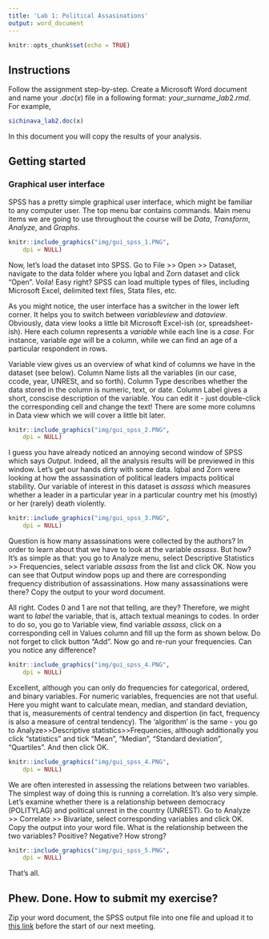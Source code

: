 ```yaml
---
title: 'Lab 1: Political Assasinations'
output: word_document
---
```


```r
knitr::opts_chunk$set(echo = TRUE)
```

## Instructions

Follow the assignment step-by-step. Create a Microsoft Word document and name your $.doc(x)$ file in a following format: $your\_surname\_lab2.rmd$. For example,


```r
sichinava_lab2.doc(x)
```

In this document you will copy the results of your analysis.

## Getting started
### Graphical user interface

SPSS has a pretty simple graphical user interface, which might be familiar to any computer user. The top menu bar contains commands. Main menu items we are going to use throughout the course will be $Data$, $Transform$, $Analyze$, and $Graphs$.

```r
knitr::include_graphics("img/gui_spss_1.PNG", 
    dpi = NULL)

```

Now, let's load the dataset into SPSS. Go to File >> Open >> Dataset, navigate to the data folder where you Iqbal and Zorn dataset and click "Open". Voila! Easy right? SPSS can load multiple types of files, including Microsoft Excel, delimited text files, Stata files, etc.

As you might notice, the user interface has a switcher in the lower left corner. It helps you to switch between $variable view$ and $data view$. Obviously, data view looks a little bit Microsoft Excel-ish (or, spreadsheet-ish). Here each column represents a $variable$ while each line is a $case$. For instance, variable $age$ will be a column, while we can find an age of a particular respondent in rows.

Variable view gives us an overview of what kind of columns we have in the dataset (see below). Column Name lists all the variables (in our case, ccode, year, UNRESt, and so forth). Column Type describes whether the data stored in the column is numeric, text, or date. Column Label gives a short, conscise description of the variable. You can edit it - just double-click the corresponding cell and change the text! There are some more columns in Data view which we will cover a little bit later.

```r
knitr::include_graphics("img/gui_spss_2.PNG", 
    dpi = NULL)

```


I guess you have already noticed an annoying second window of SPSS which says $Output$. Indeed, all the analysis results will be previewed in this window. Let's get our hands dirty with some data. Iqbal and Zorn were looking at how the assassination of political leaders impacts political stability. Our variable of interest in this dataset is $assass$ which measures whether a leader in a particular year in a particular country met his (mostly) or her (rarely) death violently. 



```r
knitr::include_graphics("img/gui_spss_3.PNG", 
    dpi = NULL)

```

Question is how many assassinations were collected by the authors? In order to learn about that we have to look at the variable $assass$. But how? It's as simple as that: you go to Analyze menu, select Descriptive Statistics >> Frequencies, select variable $assass$ from the list and click OK. Now you can see that Output window pops up and there are corresponding frequency distribution of assassinations. How many assassinations were there? Copy the output to your word document.

All right. Codes 0 and 1 are not that telling, are they? Therefore, we might want to $label$ the variable, that is, attach textual meanings to codes. In order to do so, you go to Variable view, find variable $assass$, click on a corresponding cell in Values column and fill up the form as shown below. Do not forget to click button "Add". Now go and re-run your frequencies. Can you notice any difference?

```r
knitr::include_graphics("img/gui_spss_4.PNG", 
    dpi = NULL)

```

Excellent, although you can only do frequencies for categorical, ordered, and binary variables. For numeric variables, frequencies are not that useful. Here you might want to calculate mean, median, and standard deviation, that is, measurements of central tendency and dispertion (in fact, frequency is also a measure of central tendency). The 'algorithm' is the same - you go to Analyze>>Descriptive statistics>>Frequencies, although additionally you click "statistics" and tick "Mean", "Median", "Standard deviation", "Quartiles". And then click OK.


```r
knitr::include_graphics("img/gui_spss_4.PNG", 
    dpi = NULL)

```

We are often interested in assessing the relations between two variables. The simplest way of doing this is running a correlation. It's also very simple. Let's examine whether there is a relationship between democracy (POLITYLAG) and political unrest in the country (UNREST). Go to Analyze >> Correlate >> Bivariate, select corresponding variables and click OK. Copy the output into your word file. What is the relationship between the two variables? Positive? Negative? How strong?



```r
knitr::include_graphics("img/gui_spss_5.PNG", 
    dpi = NULL)

```


That's all.


## Phew. Done. How to submit my exercise?

Zip your word document, the SPSS output file into one file and upload it to  [this link](https://www.dropbox.com/request/6RWLdhjrEGkim0EiJ6F6) before the start of our next meeting.